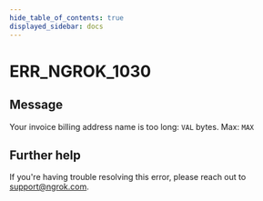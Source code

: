 ```yaml
---
hide_table_of_contents: true
displayed_sidebar: docs
---
```



# ERR_NGROK_1030

## Message

Your invoice billing address name is too long: `VAL` bytes. Max: `MAX`

<ErrorDetails error="err_ngrok_1030" />

## Further help

If you're having trouble resolving this error, please reach out to [support@ngrok.com](mailto:support@ngrok.com?subject=Help%20with%20ERR_NGROK_1030).
